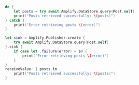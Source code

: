 <BlockSwitcher>

<Block name="Async/Await">

```swift
do {
    let posts = try await Amplify.DataStore.query(Post.self) 
    print("Posts retrieved successfully: \(posts)")
} catch {
    print("Error retrieving posts \(error)")
} 
```

</Block>

<Block name="Combine">

```swift
let sink = Amplify.Publisher.create {
    try await Amplify.DataStore.query(Post.self)
}.sink {
    if case let .failure(error) = $0 {
        print("Error retrieving posts \(error)")
    }
}
receiveValue: { posts in
    print("Posts retrieved successfully: \(posts)")
}
```

</Block>

</BlockSwitcher>
